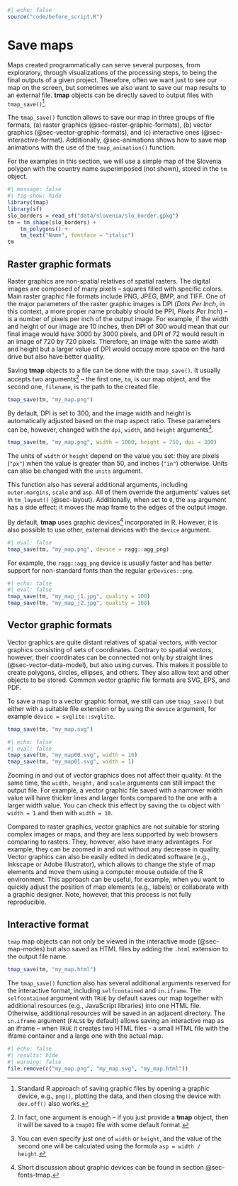 ```r
#| echo: false
source("code/before_script.R")
```

# Save maps {#sec-save}

<!-- add description on scale -->

Maps created programmatically can serve several purposes, from exploratory, through visualizations of the processing steps, to being the final outputs of a given project.
Therefore, often we want just to see our map on the screen, but sometimes we also want to save our map results to an external file.
**tmap** objects can be directly saved to output files with `tmap_save()`^[Standard R approach of saving graphic files by opening a graphic device, e.g., `png()`, plotting the data, and then closing the device with `dev.off()` also works.].

The `tmap_save()` function allows to save our map in three groups of file formats, (a) raster graphics (@sec-raster-graphic-formats), (b) vector graphics (@sec-vector-graphic-formats), and (c) interactive ones (@sec-interactive-format).
Additionally, @sec-animations shows how to save map animations with the use of the `tmap_animation()` function.

For the examples in this section, we will use a simple map of the Slovenia polygon with the country name superimposed (not shown), stored in the `tm` object.

```r
#| message: false
#| fig-show: hide
library(tmap)
library(sf)
slo_borders = read_sf("data/slovenia/slo_border.gpkg")
tm = tm_shape(slo_borders) +
    tm_polygons() +
    tm_text("Name", fontface = "italic")
tm
```

## Raster graphic formats {#sec-raster-graphic-formats}

Raster graphics are non-spatial relatives of spatial rasters.
The digital images are composed of many pixels -- squares filled with specific colors.
Main raster graphic file formats include PNG, JPEG, BMP, and TIFF.
<!-- jn: should we describe each in one sentence? -->
One of the major parameters of the raster graphic images is DPI (*Dots Per Inch*, in this context, a more proper name probably should be PPI, *Pixels Per Inch*) -- is a number of pixels per inch of the output image.
For example, if the width and height of our image are 10 inches, then DPI of 300 would mean that our final image would have 3000 by 3000 pixels, and DPI of 72 would result in an image of 720 by 720 pixels.
Therefore, an image with the same width and height but a larger value of DPI would occupy more space on the hard drive but also have better quality.

Saving **tmap** objects to a file can be done with the `tmap_save()`.
It usually accepts two arguments^[In fact, one argument is enough -- if you just provide a **tmap** object, then it will be saved to a `tmap01` file with some default format.] -- the first one, `tm`, is our map object, and the second one, `filename`, is the path to the created file.

```r
tmap_save(tm, "my_map.png")
```

By default, DPI is set to 300, and the image width and height is automatically adjusted based on the map aspect ratio.
These parameters can be, however, changed with the `dpi`, `width`, and `height` arguments^[You can even specify just one of `width` or `height`, and the value of the second one will be calculated using the formula `asp = width / height`.].

```r
tmap_save(tm, "my_map.png", width = 1000, height = 750, dpi = 300)
```

The units of `width` or `height` depend on the value you set: they are pixels (`"px"`) when the value is greater than 50, and inches (`"in"`) otherwise.
Units can also be changed with the `units` argument.

This function also has several additional arguments, including `outer.margins`, `scale` and `asp`.
All of them override the arguments' values set in `tm_layout()` (@sec-layout).
Additionally, when set to `0`, the `asp` argument has a side effect: it moves the map frame to the edges of the output image.

By default, **tmap** uses graphic devices^[Short discussion about graphic devices can be found in section @sec-fonts-tmap.] incorporated in R.
However, it is also possible to use other, external devices with the `device` argument.

```r
#| eval: false
tmap_save(tm, "my_map.png", device = ragg::agg_png)
```

For example, the `ragg::agg_png` device is usually faster and has better support for non-standard fonts than the regular `grDevices::png`.

```r
#| echo: false
#| eval: false
tmap_save(tm, "my_map_j1.jpg", quality = 100)
tmap_save(tm, "my_map_j2.jpg", quality = 100)
```

## Vector graphic formats {#sec-vector-graphic-formats}

Vector graphics are quite distant relatives of spatial vectors, with vector graphics consisting of sets of coordinates.
Contrary to spatial vectors, however, their coordinates can be connected not only by straight lines (@sec-vector-data-model), but also using curves.
This makes it possible to create polygons, circles, ellipses, and others.
They also allow text and other objects to be stored.
Common vector graphic file formats are SVG, EPS, and PDF.

To save a map to a vector graphic format, we still can use `tmap_save()` but either with a suitable file extension or by using the `device` argument, for example `device = svglite::svglite`.

```r
tmap_save(tm, "my_map.svg")
```

```r
#| echo: false
#| eval: false
tmap_save(tm, "my_map00.svg", width = 10)
tmap_save(tm, "my_map01.svg", width = 1)
```

Zooming in and out of vector graphics does not affect their quality.
At the same time, the `width,` `height,` and `scale` arguments can still impact the output file.
For example, a vector graphic file saved with a narrower width value will have thicker lines and larger fonts compared to the one with a larger width value.
You can check this effect by saving the `tm` object with `width = 1` and then with `width = 10`.

Compared to raster graphics, vector graphics are not suitable for storing complex images or maps, and they are less supported by web browsers comparing to rasters.
They, however, also have many advantages.
For example, they can be zoomed in and out without any decrease in quality.
Vector graphics can also be easily edited in dedicated software (e.g., Inkscape or Adobe Illustrator), which allows to change the style of map elements and move them using a computer mouse outside of the R environment.
This approach can be useful, for example, when you want to quickly adjust the position of map elements (e.g., labels) or collaborate with a graphic designer.
Note, however, that this process is not fully reproducible.

## Interactive format {#sec-interactive-format}

`tmap` map objects can not only be viewed in the interactive mode (@sec-map-modes) but also saved as HTML files by adding the `.html` extension to the output file name.

```r
tmap_save(tm, "my_map.html")
```

The `tmap_save()` function also has several additional arguments reserved for the interactive format, including `selfcontained` and `in.iframe`.
The `selfcontained` argument with `TRUE` by default saves our map together with additional resources (e.g., JavaScript libraries) into one HTML file. 
Otherwise, additional resources will be saved in an adjacent directory.
The `in.iframe` argument (`FALSE` by default) allows saving an interactive map as an iframe -- when `TRUE` it creates two HTML files - a small HTML file with the iframe container and a large one with the actual map.
<!-- when `in.iframe = TRUE` is useful?? -->
<!-- arguments passed on to device functions or to saveWidget or saveWidgetframe -->

```r
#| echo: false
#| results: hide
#| warning: false
file.remove(c("my_map.png", "my_map.svg", "my_map.html"))
```
